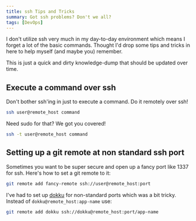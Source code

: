 ```yaml
---
title: ssh Tips and Tricks
summary: Got ssh problems? Don't we all?
tags: [DevOps]
---
```


I don't utilize ssh very much in my day-to-day environment which means I forget a lot of the basic commands. Thought I'd drop some tips and tricks in here to help myself (and maybe you) remember.

This is just a quick and dirty knowledge-dump that should be updated over time.

## Execute a command over ssh

Don't bother ssh'ing in just to execute a command. Do it remotely over ssh!

```sh
ssh user@remote_host command
```

Need sudo for that? We got you covered!

```sh
ssh -t user@remote_host command
```

## Setting up a git remote at non standard ssh port

Sometimes you want to be super secure and open up a fancy port like 1337 for ssh. Here's how to set a git remote to it:

```sh
git remote add fancy-remote ssh://user@remote_host:port
```

I've had to set up [dokku](http://dokku.viewdocs.io/dokku/) for non-standard ports which was a bit tricky. Instead of `dokku@remote_host:app-name` use:

```sh
git remote add dokku ssh://dokku@remote_host:port/app-name
```
